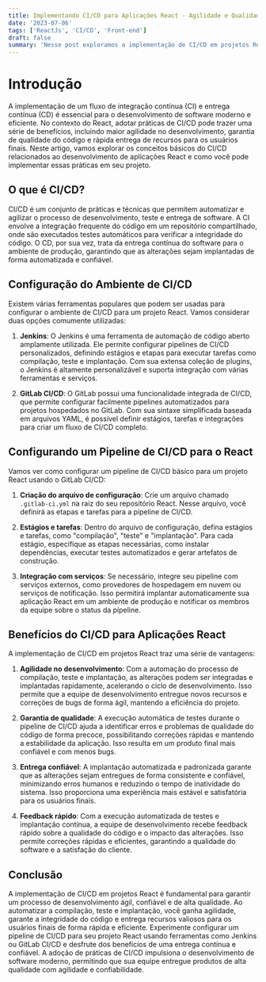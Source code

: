 ```yaml
---
title: Implementando CI/CD para Aplicações React - Agilidade e Qualidade no Processo de Entrega
date: '2023-07-06'
tags: ['ReactJs', 'CI/CD', 'Front-end']
draft: false
summary: 'Nesse post exploramos a implementação de CI/CD em projetos React, que é uma prática fundamental para garantir um processo de desenvolvimento ágil, confiável e de alta qualidade.'
---
```


# Introdução

A implementação de um fluxo de integração contínua (CI) e entrega contínua (CD) é essencial para o desenvolvimento de software moderno e eficiente. No contexto do React, adotar práticas de CI/CD pode trazer uma série de benefícios, incluindo maior agilidade no desenvolvimento, garantia de qualidade do código e rápida entrega de recursos para os usuários finais. Neste artigo, vamos explorar os conceitos básicos do CI/CD relacionados ao desenvolvimento de aplicações React e como você pode implementar essas práticas em seu projeto.

## O que é CI/CD?

CI/CD é um conjunto de práticas e técnicas que permitem automatizar e agilizar o processo de desenvolvimento, teste e entrega de software. A CI envolve a integração frequente do código em um repositório compartilhado, onde são executados testes automáticos para verificar a integridade do código. O CD, por sua vez, trata da entrega contínua do software para o ambiente de produção, garantindo que as alterações sejam implantadas de forma automatizada e confiável.

## Configuração do Ambiente de CI/CD

Existem várias ferramentas populares que podem ser usadas para configurar o ambiente de CI/CD para um projeto React. Vamos considerar duas opções comumente utilizadas:

1. **Jenkins**: O Jenkins é uma ferramenta de automação de código aberto amplamente utilizada. Ele permite configurar pipelines de CI/CD personalizados, definindo estágios e etapas para executar tarefas como compilação, teste e implantação. Com sua extensa coleção de plugins, o Jenkins é altamente personalizável e suporta integração com várias ferramentas e serviços.

2. **GitLab CI/CD**: O GitLab possui uma funcionalidade integrada de CI/CD, que permite configurar facilmente pipelines automatizados para projetos hospedados no GitLab. Com sua sintaxe simplificada baseada em arquivos YAML, é possível definir estágios, tarefas e integrações para criar um fluxo de CI/CD completo.

## Configurando um Pipeline de CI/CD para o React

Vamos ver como configurar um pipeline de CI/CD básico para um projeto React usando o GitLab CI/CD:

1. **Criação do arquivo de configuração**: Crie um arquivo chamado `.gitlab-ci.yml` na raiz do seu repositório React. Nesse arquivo, você definirá as etapas e tarefas para a pipeline de CI/CD.

2. **Estágios e tarefas**: Dentro do arquivo de configuração, defina estágios e tarefas, como "compilação", "teste" e "implantação". Para cada estágio, especifique as etapas necessárias, como instalar dependências, executar testes automatizados e gerar artefatos de construção.

3. **Integração com serviços**: Se necessário, integre seu pipeline com serviços externos, como provedores de hospedagem em nuvem ou serviços de notificação. Isso permitirá implantar automaticamente sua aplicação React em um ambiente de produção e notificar os membros da equipe sobre o status da pipeline.

## Benefícios do CI/CD para Aplicações React

A implementação de CI/CD em projetos React traz uma série de vantagens:

1. **Agilidade no desenvolvimento**: Com a automação do processo de compilação, teste e implantação, as alterações podem ser integradas e implantadas rapidamente, acelerando o ciclo de desenvolvimento. Isso permite que a equipe de desenvolvimento entregue novos recursos e correções de bugs de forma ágil, mantendo a eficiência do projeto.

2. **Garantia de qualidade**: A execução automática de testes durante o pipeline de CI/CD ajuda a identificar erros e problemas de qualidade do código de forma precoce, possibilitando correções rápidas e mantendo a estabilidade da aplicação. Isso resulta em um produto final mais confiável e com menos bugs.

3. **Entrega confiável**: A implantação automatizada e padronizada garante que as alterações sejam entregues de forma consistente e confiável, minimizando erros humanos e reduzindo o tempo de inatividade do sistema. Isso proporciona uma experiência mais estável e satisfatória para os usuários finais.

4. **Feedback rápido**: Com a execução automatizada de testes e implantação contínua, a equipe de desenvolvimento recebe feedback rápido sobre a qualidade do código e o impacto das alterações. Isso permite correções rápidas e eficientes, garantindo a qualidade do software e a satisfação do cliente.

## Conclusão

A implementação de CI/CD em projetos React é fundamental para garantir um processo de desenvolvimento ágil, confiável e de alta qualidade. Ao automatizar a compilação, teste e implantação, você ganha agilidade, garante a integridade do código e entrega recursos valiosos para os usuários finais de forma rápida e eficiente. Experimente configurar um pipeline de CI/CD para seu projeto React usando ferramentas como Jenkins ou GitLab CI/CD e desfrute dos benefícios de uma entrega contínua e confiável. A adoção de práticas de CI/CD impulsiona o desenvolvimento de software moderno, permitindo que sua equipe entregue produtos de alta qualidade com agilidade e confiabilidade.
